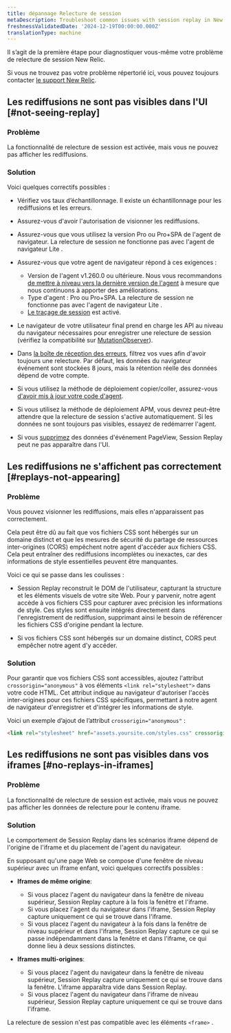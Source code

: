 ```yaml
---
title: dépannage Relecture de session
metaDescription: Troubleshoot common issues with session replay in New Relic Browser.
freshnessValidatedDate: '2024-12-19T00:00:00.000Z'
translationType: machine
---
```


Il s’agit de la première étape pour diagnostiquer vous-même votre problème de relecture de session New Relic.

Si vous ne trouvez pas votre problème répertorié ici, vous pouvez toujours contacter [le support New Relic](https://support.newrelic.com).

## Les rediffusions ne sont pas visibles dans l&apos;UI [#not-seeing-replay]

### Problème

La fonctionnalité de relecture de session est activée, mais vous ne pouvez pas afficher les rediffusions.

### Solution

Voici quelques correctifs possibles :

* Vérifiez vos taux d’échantillonnage. Il existe un échantillonnage pour les rediffusions et les erreurs.

* Assurez-vous d&apos;avoir l&apos;autorisation de visionner les rediffusions.

* Assurez-vous que vous utilisez la version Pro ou Pro+SPA de l&apos;agent de navigateur. La relecture de session ne fonctionne pas avec l&apos;agent de navigateur Lite .

* Assurez-vous que votre agent de navigateur répond à ces exigences :

  * Version de l&apos;agent v1.260.0 ou ultérieure. Nous vous recommandons [de mettre à niveau vers la dernière version de l&apos;agent](/docs/release-notes/new-relic-browser-release-notes/browser-agent-release-notes) à mesure que nous continuons à apporter des améliorations.
  * Type d&apos;agent : Pro ou Pro+SPA. La relecture de session ne fonctionne pas avec l&apos;agent de navigateur Lite .
  * [Le traçage de session](/docs/browser/browser-monitoring/browser-pro-features/session-traces-explore-webpages-life-cycle/#requirements) est activé.

* Le navigateur de votre utilisateur final prend en charge les API au niveau du navigateur nécessaires pour enregistrer une relecture de session (vérifiez la compatibilité sur [MutationObserver](https://caniuse.com/mutationobserver)).

* Dans [la boîte de réception des erreurs](/docs/errors-inbox/errors-inbox/), filtrez vos vues afin d&apos;avoir toujours une relecture. Par défaut, les données du navigateur événement sont stockées 8 jours, mais la rétention réelle des données dépend de votre compte.

* Si vous utilisez la méthode de déploiement copier/coller, assurez-vous [d&apos;avoir mis à jour votre code d&apos;agent](#update-snippet).

* Si vous utilisez la méthode de déploiement APM, vous devrez peut-être attendre que la relecture de session s&apos;active automatiquement. Si les données ne sont toujours pas visibles, essayez de redémarrer l&apos;agent.

* Si vous [supprimez](https://docs.newrelic.com/docs/data-apis/manage-data/drop-data-using-nerdgraph/) des données d&apos;événement PageView, Session Replay peut ne pas apparaître dans l&apos;UI.

## Les rediffusions ne s&apos;affichent pas correctement [#replays-not-appearing]

### Problème

Vous pouvez visionner les rediffusions, mais elles n&apos;apparaissent pas correctement.

Cela peut être dû au fait que vos fichiers CSS sont hébergés sur un domaine distinct et que les mesures de sécurité du partage de ressources inter-origines (CORS) empêchent notre agent d&apos;accéder aux fichiers CSS. Cela peut entraîner des rediffusions incomplètes ou inexactes, car des informations de style essentielles peuvent être manquantes.

Voici ce qui se passe dans les coulisses :

* Session Replay reconstruit le DOM de l&apos;utilisateur, capturant la structure et les éléments visuels de votre site Web. Pour y parvenir, notre agent accède à vos fichiers CSS pour capturer avec précision les informations de style. Ces styles sont ensuite intégrés directement dans l&apos;enregistrement de rediffusion, supprimant ainsi le besoin de référencer les fichiers CSS d&apos;origine pendant la lecture.

* Si vos fichiers CSS sont hébergés sur un domaine distinct, CORS peut empêcher notre agent d&apos;y accéder.

### Solution

Pour garantir que vos fichiers CSS sont accessibles, ajoutez l&apos;attribut `crossorigin="anonymous"` à vos éléments `<link rel="stylesheet">` dans votre code HTML. Cet attribut indique au navigateur d&apos;autoriser l&apos;accès inter-origines pour ces fichiers CSS spécifiques, permettant à notre agent de navigateur d&apos;enregistrer et d&apos;intégrer les informations de style.

Voici un exemple d’ajout de l’attribut `crossorigin="anonymous"` :

```html
<link rel="stylesheet" href="assets.yoursite.com/styles.css" crossorigin="anonymous">
```

## Les rediffusions ne sont pas visibles dans vos iframes [#no-replays-in-iframes]

### Problème

La fonctionnalité de relecture de session est activée, mais vous ne pouvez pas afficher les données de relecture pour le contenu iframe.

### Solution

Le comportement de Session Replay dans les scénarios iframe dépend de l&apos;origine de l&apos;iframe et du placement de l&apos;agent du navigateur.

En supposant qu&apos;une page Web se compose d&apos;une fenêtre de niveau supérieur avec un iframe enfant, voici quelques correctifs possibles :

* **Iframes de même origine**:

  * Si vous placez l&apos;agent du navigateur dans la fenêtre de niveau supérieur, Session Replay capture à la fois la fenêtre et l&apos;iframe.
  * Si vous placez l&apos;agent du navigateur dans l&apos;iframe, Session Replay capture uniquement ce qui se trouve dans l&apos;iframe.
  * Si vous placez l&apos;agent du navigateur à la fois dans la fenêtre de niveau supérieur et dans l&apos;iframe, Session Replay capture ce qui se passe indépendamment dans la fenêtre et dans l&apos;iframe, ce qui donne lieu à deux sessions distinctes.

* **Iframes multi-origines**:

  * Si vous placez l&apos;agent du navigateur dans la fenêtre de niveau supérieur, Session Replay capture uniquement ce qui se trouve dans la fenêtre. L&apos;iframe apparaîtra vide dans Session Replay.
  * Si vous placez l&apos;agent du navigateur dans l&apos;iframe de niveau supérieur, Session Replay capture uniquement ce qui se trouve dans l&apos;iframe.

La relecture de session n&apos;est pas compatible avec les éléments `<frame>` .